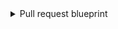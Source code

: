 <details>
<summary>Pull request blueprint</summary>

```json showLineNumbers
{
  "identifier": "azureDevopsPullRequest",
  "title": "Pull Request",
  "icon": "AzureDevops",
  "schema": {
    "properties": {
      "creator": {
        "title": "Creator",
        "type": "string"
      },
      "status": {
        "title": "Status",
        "type": "string",
        "enum": [
          "completed",
          "abandoned",
          "active"
        ],
        "enumColors": {
          "completed": "yellow",
          "abandoned": "red",
          "active": "green"
        }
      },
      "reviewers": {
        "type": "array",
        "title": "Reviewers",
        "items": {
          "type": "string",
          "format": "user"
        }
      },
      "createdAt": {
        "title": "Create At",
        "type": "string",
        "format": "date-time"
      },
      "link": {
        "title": "Link",
        "format": "url",
        "type": "string"
      }
    },
    "required": []
  },
  "mirrorProperties": {},
  "calculationProperties": {},
  "aggregationProperties": {},
  "relations": {
    "service": {
      "title": "repository",
      "target": "azureDevopsRepository",
      "required": false,
      "many": false
    }
  }
}
```

</details>
